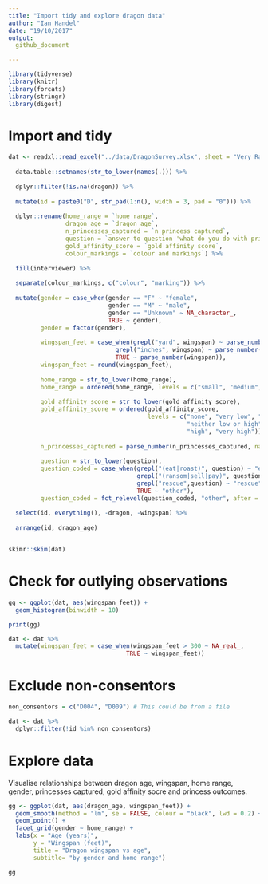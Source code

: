 ```yaml
---
title: "Import tidy and explore dragon data"
author: "Ian Handel"
date: "19/10/2017"
output:
  github_document

---
```


```r
library(tidyverse)
library(knitr)
library(forcats)
library(stringr)
library(digest)
```

# Import and tidy

```r

dat <- readxl::read_excel("../data/DragonSurvey.xlsx", sheet = "Very Raw Data") %>%
  
  data.table::setnames(str_to_lower(names(.))) %>% 
  
  dplyr::filter(!is.na(dragon)) %>%
  
  mutate(id = paste0("D", str_pad(1:n(), width = 3, pad = "0"))) %>% 
  
  dplyr::rename(home_range = `home range`,
                dragon_age = `dragon age`,
                n_princesses_captured = `n princess captured`,
                question = `answer to question 'what do you do with princesses?\"`,
                gold_affinity_score = `gold affinity score`,
                colour_markings = `colour and markings`) %>% 
  
  fill(interviewer) %>% 
  
  separate(colour_markings, c("colour", "marking")) %>% 
  
  mutate(gender = case_when(gender == "F" ~ "female",
                            gender == "M" ~ "male",
                            gender == "Unknown" ~ NA_character_,
                            TRUE ~ gender),
         gender = factor(gender),
         
         wingspan_feet = case_when(grepl("yard", wingspan) ~ parse_number(wingspan) * 3,
                              grepl("inches", wingspan) ~ parse_number(wingspan) / 12,
                              TRUE ~ parse_number(wingspan)),
         wingspan_feet = round(wingspan_feet),
         
         home_range = str_to_lower(home_range),
         home_range = ordered(home_range, levels = c("small", "medium", "large")),
         
         gold_affinity_score = str_to_lower(gold_affinity_score),
         gold_affinity_score = ordered(gold_affinity_score,
                                       levels = c("none", "very low", "low",
                                                  "neither low or high",
                                                  "high", "very high")),
         
         n_princesses_captured = parse_number(n_princesses_captured, na = "*"),
         
         question = str_to_lower(question),
         question_coded = case_when(grepl("(eat|roast)", question) ~ "eat",
                                    grepl("(ransom|sell|pay)", question) ~ "ransom",
                                    grepl("rescue",question) ~ "rescue",
                                    TRUE ~ "other"),
         question_coded = fct_relevel(question_coded, "other", after = 3)) %>% 
  
  select(id, everything(), -dragon, -wingspan) %>% 
  
  arrange(id, dragon_age)


skimr::skim(dat)
```

# Check for outlying observations

```r

gg <- ggplot(dat, aes(wingspan_feet)) +
  geom_histogram(binwidth = 10)

print(gg)

dat <- dat %>%
  mutate(wingspan_feet = case_when(wingspan_feet > 300 ~ NA_real_,
                                 TRUE ~ wingspan_feet))
```

# Exclude non-consentors

```r

non_consentors = c("D004", "D009") # This could be from a file

dat <- dat %>%
  dplyr::filter(!id %in% non_consentors)

```

# Explore data

Visualise relationships between dragon age, wingspan, home range, gender, princesses captured, gold affinity socre and princess outcomes.

```r

gg <- ggplot(dat, aes(dragon_age, wingspan_feet)) +
  geom_smooth(method = "lm", se = FALSE, colour = "black", lwd = 0.2) +
  geom_point() +
  facet_grid(gender ~ home_range) +
  labs(x = "Age (years)",
       y = "Wingspan (feet)",
       title = "Dragon wingspan vs age",
       subtitle= "by gender and home range")

gg

```



